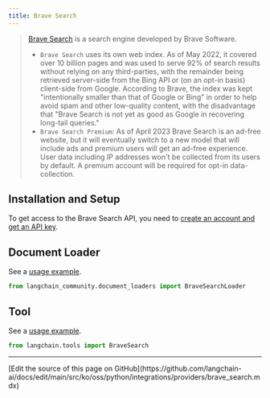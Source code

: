 ```yaml
---
title: Brave Search
---
```


>[Brave Search](https://en.wikipedia.org/wiki/Brave_Search) is a search engine developed by Brave Software.
> - `Brave Search` uses its own web index. As of May 2022, it covered over 10 billion pages and was used to serve 92%
> of search results without relying on any third-parties, with the remainder being retrieved
> server-side from the Bing API or (on an opt-in basis) client-side from Google. According
> to Brave, the index was kept "intentionally smaller than that of Google or Bing" in order to
> help avoid spam and other low-quality content, with the disadvantage that "Brave Search is
> not yet as good as Google in recovering long-tail queries."
>- `Brave Search Premium`: As of April 2023 Brave Search is an ad-free website, but it will
> eventually switch to a new model that will include ads and premium users will get an ad-free experience.
> User data including IP addresses won't be collected from its users by default. A premium account
> will be required for opt-in data-collection.


## Installation and Setup

To get access to the Brave Search API, you need to [create an account and get an API key](https://api.search.brave.com/app/dashboard).


## Document Loader

See a [usage example](/oss/python/integrations/document_loaders/brave_search).

```python
from langchain_community.document_loaders import BraveSearchLoader
```

## Tool

See a [usage example](/oss/python/integrations/tools/brave_search).

```python
from langchain.tools import BraveSearch
```

---

<Callout icon="pen-to-square" iconType="regular">
  [Edit the source of this page on GitHub](https://github.com/langchain-ai/docs/edit/main/src/ko/oss/python/integrations/providers/brave_search.mdx)
</Callout>
